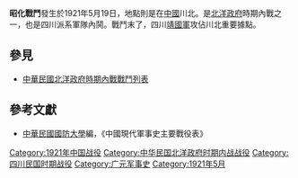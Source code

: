 {{Infobox Military Conflict|
campaign=|
image=|
caption=|
conflict=昭化戰鬥|
date=1921年5月19日|
place=[[中國|中國]]川北|
result=川督軍失敗|
combatant1=四川靖國軍|
combatant2=川督軍| 
commander1=[[熊克武|熊克武]]|
commander2=[[劉存厚|劉存厚]]、[[鍾體道|鍾體道]]|
strength1=|
strength2=|
casualties1=|
casualties2=|
}}
'''昭化戰鬥'''發生於1921年5月19日，地點則是在[[中國|中國]]川北。是[[北洋政府|北洋政府]]時期內戰之一，也是四川派系軍隊內鬨。戰鬥末了，四川[[靖國軍|靖國軍]]攻佔川北重要據點。

==參見==
*[[中華民國北洋政府時期內戰戰鬥列表|中華民國北洋政府時期內戰戰鬥列表]]
==參考文獻==
*[[中華民國|中華民國]][[國防大學_(臺灣)|國防大學]]編，《中國現代軍事史主要戰役表》

[[Category:1921年中国战役|Category:1921年中国战役]]
[[Category:中华民国北洋政府时期内战战役|Category:中华民国北洋政府时期内战战役]]
[[Category:四川民国时期战役|Category:四川民国时期战役]]
[[Category:广元军事史|Category:广元军事史]]
[[Category:1921年5月|Category:1921年5月]]